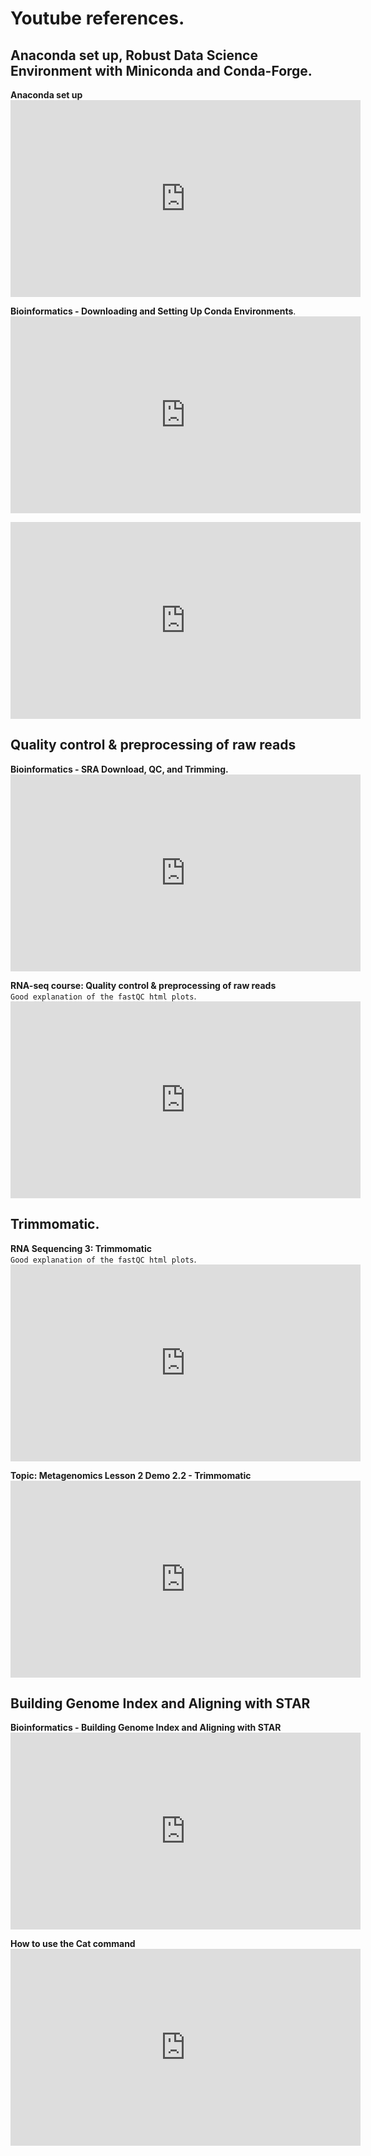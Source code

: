 # Youtube references.

## Anaconda set up,  Robust Data Science Environment with Miniconda and Conda-Forge.  

**Anaconda set up**   
<iframe width="560" height="315" src="https://www.youtube.com/embed/ePS6lII4SEg" title="YouTube video player" frameborder="0" allow="accelerometer; autoplay; clipboard-write; encrypted-media; gyroscope; picture-in-picture" allowfullscreen></iframe>


**Bioinformatics - Downloading and Setting Up Conda Environments**.  
<iframe width="560" height="315" src="https://www.youtube.com/embed/ef_-BtMtDG0" title="YouTube video player" frameborder="0" allow="accelerometer; autoplay; clipboard-write; encrypted-media; gyroscope; picture-in-picture" allowfullscreen></iframe>

<iframe width="560" height="315" src="https://www.youtube.com/embed/LV8s7bBgjAk" title="YouTube video player" frameborder="0" allow="accelerometer; autoplay; clipboard-write; encrypted-media; gyroscope; picture-in-picture" allowfullscreen></iframe>

## Quality control & preprocessing of raw reads

**Bioinformatics - SRA Download, QC, and Trimming.**  
<iframe width="560" height="315" src="https://www.youtube.com/embed/UkrUTgAKFiE" title="YouTube video player" frameborder="0" allow="accelerometer; autoplay; clipboard-write; encrypted-media; gyroscope; picture-in-picture" allowfullscreen></iframe>

**RNA-seq course: Quality control & preprocessing of raw reads**  
`Good explanation of the fastQC html plots`.   
<iframe width="560" height="315" src="https://www.youtube.com/embed/DIik4Xw52iI" title="YouTube video player" frameborder="0" allow="accelerometer; autoplay; clipboard-write; encrypted-media; gyroscope; picture-in-picture" allowfullscreen></iframe>




## Trimmomatic.   

**RNA Sequencing 3: Trimmomatic**  
`Good explanation of the fastQC html plots`.   
<iframe width="560" height="315" src="https://www.youtube.com/embed/d3SRyPfj6sY" title="YouTube video player" frameborder="0" allow="accelerometer; autoplay; clipboard-write; encrypted-media; gyroscope; picture-in-picture" allowfullscreen></iframe>


**Topic: Metagenomics Lesson 2 Demo 2.2 - Trimmomatic**   
<iframe width="560" height="315" src="https://www.youtube.com/embed/Q4UU6k13090" title="YouTube video player" frameborder="0" allow="accelerometer; autoplay; clipboard-write; encrypted-media; gyroscope; picture-in-picture" allowfullscreen></iframe>  


## Building Genome Index and Aligning with STAR  

**Bioinformatics - Building Genome Index and Aligning with STAR**   
<iframe width="560" height="315" src="https://www.youtube.com/embed/7LK-FtX6Qbo?list=PL-0fKymgD8L8qW7SQDaEf3lrSyUkEkR1k" title="YouTube video player" frameborder="0" allow="accelerometer; autoplay; clipboard-write; encrypted-media; gyroscope; picture-in-picture" allowfullscreen></iframe>

**How to use the Cat command**
<iframe width="560" height="315" src="https://www.youtube.com/embed/4EW0VewOb5Q" title="YouTube video player" frameborder="0" allow="accelerometer; autoplay; clipboard-write; encrypted-media; gyroscope; picture-in-picture" allowfullscreen></iframe>

